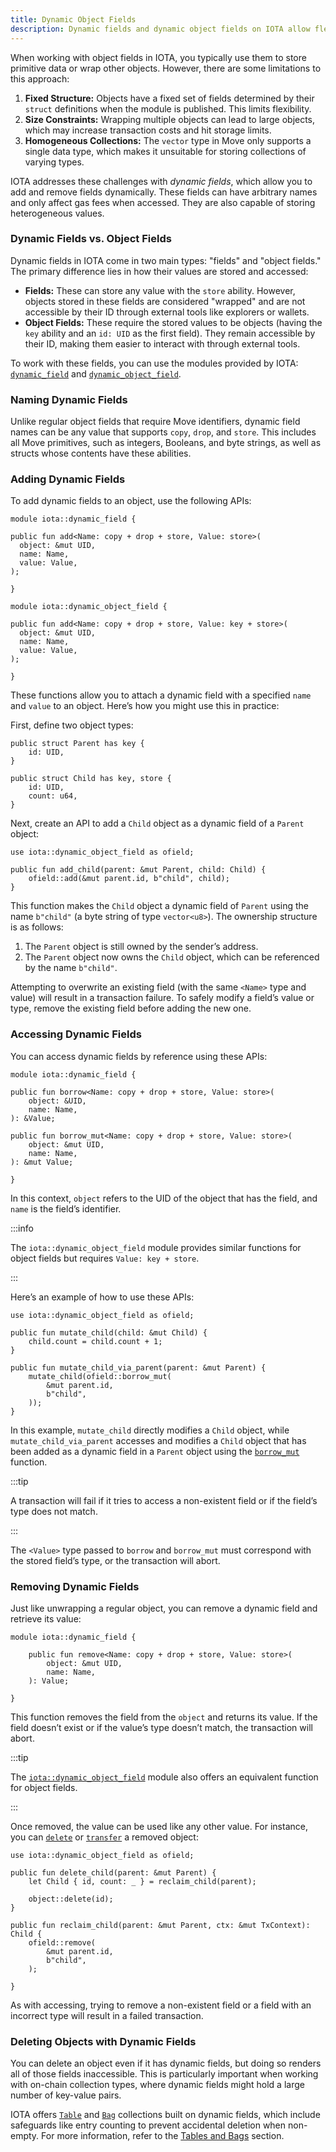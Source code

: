 ```yaml
---
title: Dynamic Object Fields
description: Dynamic fields and dynamic object fields on IOTA allow flexible storage and manipulation, with the ability to add, remove, and store heterogeneous values dynamically while only affecting gas costs when accessed.
---
```


When working with object fields in IOTA, you typically use them to store primitive data or wrap other objects.
However, there are some limitations to this approach:

1. **Fixed Structure:** Objects have a fixed set of fields determined by their `struct` definitions when the module is published. This limits flexibility.
2. **Size Constraints:** Wrapping multiple objects can lead to large objects, which may increase transaction costs and hit storage limits.
3. **Homogeneous Collections:** The `vector` type in Move only supports a single data type, which makes it unsuitable for storing collections of varying types.

IOTA addresses these challenges with *dynamic fields*, which allow you to add and remove fields dynamically. 
These fields can have arbitrary names and only affect gas fees when accessed.
They are also capable of storing heterogeneous values.

### Dynamic Fields vs. Object Fields

Dynamic fields in IOTA come in two main types: "fields" and "object fields."
The primary difference lies in how their values are stored and accessed:

- **Fields:** These can store any value with the `store` ability. However, objects stored in these fields are considered "wrapped" and are not accessible by their ID through external tools like explorers or wallets.
- **Object Fields:** These require the stored values to be objects (having the `key` ability and an `id: UID` as the first field). They remain accessible by their ID, making them easier to interact with through external tools.

To work with these fields, you can use the modules provided by IOTA: [`dynamic_field`](../../../../references/framework/iota-framework/dynamic_field.mdx) and [`dynamic_object_field`](../../../../references/framework/iota-framework/dynamic_object_field.mdx).

### Naming Dynamic Fields

Unlike regular object fields that require Move identifiers,
dynamic field names can be any value that supports `copy`, `drop`, and `store`.
This includes all Move primitives, such as integers, Booleans,
and byte strings, as well as structs whose contents have these abilities.

### Adding Dynamic Fields

To add dynamic fields to an object, use the following APIs:

```move
module iota::dynamic_field {

public fun add<Name: copy + drop + store, Value: store>(
  object: &mut UID,
  name: Name,
  value: Value,
);

}
```

```move
module iota::dynamic_object_field {

public fun add<Name: copy + drop + store, Value: key + store>(
  object: &mut UID,
  name: Name,
  value: Value,
);

}
```

These functions allow you to attach a dynamic field with a specified `name` and `value` to an object. Here’s how you might use this in practice:

First, define two object types:

```move
public struct Parent has key {
    id: UID,
}

public struct Child has key, store {
    id: UID,
    count: u64,
}
```

Next, create an API to add a `Child` object as a dynamic field of a `Parent` object:

```move
use iota::dynamic_object_field as ofield;

public fun add_child(parent: &mut Parent, child: Child) {
    ofield::add(&mut parent.id, b"child", child);
}
```

This function makes the `Child` object a dynamic field of `Parent` using the name 
`b"child"` (a byte string of type `vector<u8>`).
The ownership structure is as follows:

1. The `Parent` object is still owned by the sender’s address.
2. The `Parent` object now owns the `Child` object, which can be referenced by the name `b"child"`.

Attempting to overwrite an existing field (with the same `<Name>` type and value) will result in a transaction failure. 
To safely modify a field’s value or type, remove the existing field before adding the new one.

### Accessing Dynamic Fields

You can access dynamic fields by reference using these APIs:

```move
module iota::dynamic_field {

public fun borrow<Name: copy + drop + store, Value: store>(
    object: &UID,
    name: Name,
): &Value;

public fun borrow_mut<Name: copy + drop + store, Value: store>(
    object: &mut UID,
    name: Name,
): &mut Value;

}
```

In this context, `object` refers to the UID of the object that has the field, and `name` is the field’s identifier.

:::info

The `iota::dynamic_object_field` module provides similar functions for object fields but requires `Value: key + store`.

:::

Here’s an example of how to use these APIs:

```move
use iota::dynamic_object_field as ofield;

public fun mutate_child(child: &mut Child) {
    child.count = child.count + 1;
}

public fun mutate_child_via_parent(parent: &mut Parent) {
    mutate_child(ofield::borrow_mut(
        &mut parent.id,
        b"child",
    ));
}
```

In this example, `mutate_child` directly modifies a `Child` object, while `mutate_child_via_parent` accesses
and modifies a `Child` object that has been added as a dynamic field in a `Parent` object
using the [`borrow_mut`](../../../../references/framework/iota-framework/dynamic_field.mdx#function-borrow_mut) function. 

:::tip

A transaction will fail if it tries to access a non-existent field or if the field’s type does not match.

:::

The `<Value>` type passed to `borrow` and `borrow_mut` must correspond with the stored field’s type,
or the transaction will abort.

### Removing Dynamic Fields

Just like unwrapping a regular object, you can remove a dynamic field and retrieve its value:

```move
module iota::dynamic_field {

    public fun remove<Name: copy + drop + store, Value: store>(
        object: &mut UID,
        name: Name,
    ): Value;

}
```

This function removes the field from the `object` and returns its value.
If the field doesn’t exist or if the value’s type doesn’t match, the transaction will abort.

:::tip

The [`iota::dynamic_object_field`](../../../../references/framework/iota-framework/dynamic_object_field.mdx) module also offers an equivalent function for object fields.

:::

Once removed, the value can be used like any other value. 
For instance, you can [`delete`](../../../../references/framework/iota-framework/object.mdx#function-delete)
or [`transfer`](../../../../references/framework/iota-framework/transfer.mdx) a removed object:

```move
use iota::dynamic_object_field as ofield;

public fun delete_child(parent: &mut Parent) {
    let Child { id, count: _ } = reclaim_child(parent);

    object::delete(id);
}

public fun reclaim_child(parent: &mut Parent, ctx: &mut TxContext): Child {
    ofield::remove(
        &mut parent.id,
        b"child",
    );

}
```

As with accessing, trying to remove a non-existent field or a field with an incorrect type will result in a failed transaction.

### Deleting Objects with Dynamic Fields

You can delete an object even if it has dynamic fields, but doing so renders all of those fields inaccessible.
This is particularly important when working with on-chain collection types,
where dynamic fields might hold a large number of key-value pairs.

IOTA offers [`Table`](../../../../references/framework/iota-framework/table.mdx) and [`Bag`](../../../../references/framework/iota-framework/bag.mdx) collections 
built on dynamic fields, which include safeguards like entry counting to prevent accidental deletion when non-empty.
For more information, refer to the [Tables and Bags](tables-bags.mdx) section.

